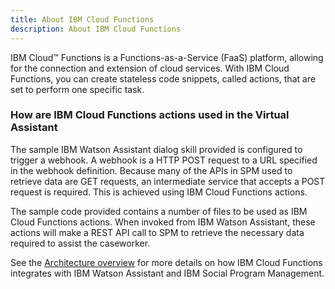 ```yaml
---
title: About IBM Cloud Functions
description: About IBM Cloud Functions
---
```


IBM Cloud™ Functions is a Functions-as-a-Service (FaaS) platform, allowing for the connection and extension of cloud services.
With IBM Cloud Functions, you can create stateless code snippets, called actions, that are set to perform one specific task.

### How are IBM Cloud Functions actions used in the Virtual Assistant

The sample IBM Watson Assistant dialog skill provided is configured  to trigger a webhook. A webhook is a HTTP POST request to a URL specified in the webhook definition.
Because many of the APIs in SPM used to retrieve data are GET requests, an intermediate service that accepts a POST request is required. This is achieved using IBM Cloud Functions actions.

The sample code provided contains a number of files to be used as IBM Cloud Functions actions.
When invoked from IBM Watson Assistant, these actions will make a REST API call to SPM to retrieve the necessary data required to assist the caseworker.

See the [Architecture overview](/architecture/arch-overview) for more details on how IBM Cloud Functions integrates with IBM Watson Assistant and IBM Social Program Management.
